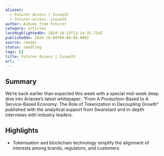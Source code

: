 ```yaml
---
aliases:
  - Future+ Access | Issue33
  - future+-access--issue33
author: Ashumi from Future+
category: articles
lastHighlightedOn: 2024-10-13T13:14:35.714Z
publishedOn: 2024-10-09T00:00:00.000Z
source: reader
status: seedling
tags: []
title: Future+ Access | Issue33
url: ''
---
```

## Summary

We’re back earlier than expected this week with a special mid-week deep dive into Arianee’s latest whitepaper; “From A Production-Based to A Service-Based Economy: The Role of Tokenization in Decoupling Growth” published with the analytical support from Swanstant and in-depth interviews with industry leaders.

## Highlights

- Tokenisation and blockchain technology simplify the alignment of interests among brands, regulators, and customers.
